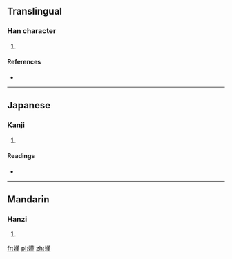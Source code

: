 ==Translingual==

===Han character===
{{Han char|rn=38|rad=女|as=13|sn=16|four=4441<sub>4</sub>|canj=女廿竹土 (VTHG)|ids=⿰[[女]][[董]]}}

# {{defn|Han|sort=女13}}

====References====
* {{Han ref|kx=0272.251|dkj=06792|hdz=21083.080|uh=5B1E|ud=23326|bh=E95C|bd=59740}}

----

==Japanese==

===Kanji===
{{ja-kanji|grade=|rs=女13}}

# {{defn|lang=ja|sort=女13}}

====Readings====
* {{ja-readings|on=[[とう]] (tō)|kun=}}

----

==Mandarin==

===Hanzi===
{{cmn-hanzi|pin=[[dǒng]] ([[dong3]])|wg=tung<sup>3</sup>}}

# {{defn|lang=cmn|sort=女13}}

[[fr:嬞]]
[[pl:嬞]]
[[zh:嬞]]